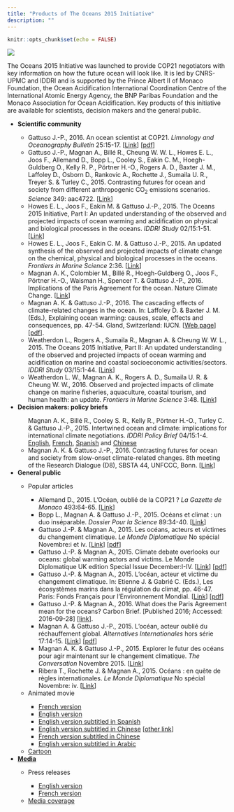 ```yaml
---
title: "Products of The Oceans 2015 Initiative"
description: ""
---
```


```r
knitr::opts_chunk$set(echo = FALSE)
```

<img style="margin:0px auto;display:block" src="images/O2015_full.png" />

The Oceans 2015 Initiative was launched to provide COP21 negotiators with key information on how the future ocean will look like. It is led by CNRS-UPMC and IDDRI and is supported by the Prince Albert II of Monaco Foundation, the Ocean Acidification International Coordination Centre of the International Atomic Energy Agency, the BNP Paribas Foundation and the Monaco Association for Ocean Acidification. Key products of this initiative are available for scientists, decision makers and the general public.

<ul>
  <li><b>Scientific community</b></li>
  <ul>
<li>Gattuso J.-P., 2016. An ocean scientist at COP21. <i>Limnology and Oceanography Bulletin</i> 25:15-17. [<a href="http://dx.doi.org/10.1002/lob.10087" target="_blank">Link</a>] [<a href="files/Gattuso_2016_Limnology and Oceanography Bulletin" target="_blank">pdf</a>]</li>

<li>Gattuso J.-P., Magnan A., Bill&eacute; R., Cheung W. W. L., Howes E. L., Joos F., Allemand D., Bopp L., Cooley S., Eakin C. M., Hoegh-Guldberg O., Kelly R. P., P&ouml;rtner H.-O., Rogers A. D., Baxter J. M., Laffoley D., Osborn D., Rankovic A., Rochette J., Sumaila U. R., Treyer S. &amp; Turley C., 2015. Contrasting futures for ocean and society from different anthropogenic CO<sub>2</sub> emissions scenarios. <i>Science</i> 349: aac4722. [<a href="http://www.obs-vlfr.fr/~gattuso/science_reprint.php" target="_blank">Link</a>]</li>

<li>Howes E. L., Joos F., Eakin M. &amp; Gattuso J.-P., 2015. The Oceans 2015 Initiative, Part I: An updated understanding of the observed and projected impacts of ocean warming and acidification on physical and biological processes in the oceans. <i>IDDRI Study</i> 02/15:1-51. [<a href="http://www.iddri.org/Publications/The-Oceans-2015-Initiative,Part-I-An-updated-synthesis-of-the-observed-and-projected-impacts-of-climate-change-on-physical-and" target="_blank">Link</a>]</li>

<li>Howes E. L., Joos F., Eakin C. M. &amp; Gattuso J.-P., 2015. An updated synthesis of the observed and projected impacts of climate change on the chemical, physical and biological processes in the oceans. <i>Frontiers in Marine Science</i> 2:36. [<a href="http://dx.doi.org/10.3389/fmars.2015.00036" target="_blank">Link</a>]</li>

<li>Magnan A. K., Colombier M., Bill&eacute; R., Hoegh-Guldberg O., Joos F., P&ouml;rtner H.-O., Waisman H., Spencer T. &amp; Gattuso J.-P., 2016. Implications of the Paris Agreement for the ocean. Nature Climate Change. [<a href="http://em.rdcu.be/wf/click?upn=KP7O1RED-2BlD0F9LDqGVeSNWrZ4ZZv4VNM5-2B-2BTSQAu2Y-3D_a0CozdHDIYk-2F-2FE-2BofPglZn-2FmtaVgg5-2FlVl2L8MEug-2BM-2FjJBjIrkfdFV5RoqLdsmusgUPQcYYs3rJC6WvEBDBhm0DwoKO1DCqTvPhmRagdAkCedJ12XZ7gB0Pdwn-2BosZzjdEN4ajIy4QCkOY3D4aXrtM-2FiQ1FHFFbxS3oUoUM-2BslA4UcL5j6PagdAuoXLS6IJg6u5nPNNK9oRlCGnepNhJsTXtCej-2FrGk5f0o9WYsQHk-3D" target="_blank">Link</a>]</li>

<li>Magnan A. K. &amp; Gattuso J.-P., 2016. The cascading effects of climate-related changes in the ocean. In: Laffoley D. &amp; Baxter J. M. (Eds.), Explaining ocean warming: causes, scale, effects and consequences, pp. 47-54. Gland, Switzerland: IUCN. [<a href="https://portals.iucn.org/library/node/46254" target="_blank">Web page</a>] [<a href="files/Magnan_Gattuso_2016.pdf" target="_blank">pdf</a>].</li>

<li>Weatherdon L., Rogers A., Sumaila R., Magnan A. & Cheung W. W. L., 2015. The Oceans 2015 Initiative, Part II: An updated understanding of the observed and projected impacts of ocean warming and acidification on marine and coastal socioeconomic activities/sectors. <i>IDDRI Study</i> 03/15:1-44. [<a href="http://www.iddri.org/Publications/The-Oceans-2015-Initiative,Part-II-An-updated-understanding-of-the-observed-and-projected-impacts-of-ocean-warming-and-acidific" target="_blank">Link</a>]</li>

<li>Weatherdon L. W., Magnan A. K., Rogers A. D., Sumaila U. R. &amp; Cheung W. W., 2016. Observed and projected impacts of climate change on marine fisheries, aquaculture, coastal tourism, and human health: an update. <i>Frontiers in Marine Science</i> 3:48. [<a href="http://dx.doi.org/10.3389/fmars.2016.00048" target="_blank">Link</a>]</li>

</ul>


<li><b>Decision makers: policy briefs</b></li>
	<ul>
		Magnan A. K., Bill&eacute; R., Cooley S. R., Kelly R., P&ouml;rtner H.-O., Turley C. &amp; Gattuso J.-P., 2015. Intertwined ocean and climate: implications for international climate negotiations. <i>IDDRI Policy Brief</i> 04/15:1-4.
		<a href="http://bit.ly/2NCAY9Q" target="_blank">English</a>, <a href="files/Magnan_et_al._oceans_and_climate-FR.pdf" target="_blank">French</a>, <a href="files/Magnan_et_al._oceans_and_climate-SP.pdf" target="_blank">Spanish</a> and <a href="files/Magnan_et_al._oceans_and_climate-CN.pdf" target="_blank">Chinese</a></li>
			
<li>Magnan A. K. &amp; Gattuso J.-P., 2016. Contrasting futures for ocean and society from slow-onset climate-related changes. 8th meeting of the Research Dialogue (D8), SBSTA 44, UNFCCC, Bonn. [<a href="http://unfccc.int/science/workstreams/research/items/9475.php" target="_blank">Link</a>]</li>

</ul>


<li><b>General public</b></li>

<ul>
	<li>Popular articles</li>
	<ul>
		<li>Allemand D., 2015. L'Oc&eacute;an, oublié de la COP21 ? <i>La Gazette de Monaco</i> 493:64-65. [<a href="http://www.centrescientifique.mc/fr/actualites/180-La-Gazette-de-Monaco-Septembre-2015.html" target="_blank">Link</a>]</li>
		<li>Bopp L., Magnan A. &amp; Gattuso J.-P., 2015. Oc&eacute;ans et climat : un duo ins&eacute;parable. <i>Dossier Pour la Science</i> 89:34-40. [<a href="http://www.pourlascience.fr/ewb_pages/a/article-rechauffement-climatique-les-oceans-menaces-de-toute-part-35969.php" target="_blank">Link</a>]</li>
		<li>Gattuso J.-P. &amp; Magnan A., 2015. Les oc&eacute;ans, acteurs et victimes du changement climatique. <i>Le Monde Diplomatique</i> No spécial Novembre:i et iv. [<a href="http://www.monde-diplomatique.fr/2015/11/GATTUSO/54182 " target="_blank">Link</a>] [<a href="files/Gattuso_Magnan_2015_Le Monde Diplomatique.pdf" target="_blank">pdf</a>]</li>
		<li>Gattuso J.-P. & Magnan A., 2015. Climate debate overlooks our oceans: global warming actors and victims. Le Monde Diplomatique UK edition Special Issue December:I-IV. [<a href="http://mondediplo.com/2015/12/16oceanssupp" target="_blank">Link</a>] [<a href="files/Gattuso_Magnan_2015_Le Monde Diplomatique UK edition.pdf" target="_blank">pdf</a>]</li>
		
<li>Gattuso J.-P. &amp; Magnan A., 2015. L&rsquo;oc&eacute;an, acteur et victime du changement climatique. In: Etienne J. &amp; Gabri&eacute; C. (Eds.), Les &eacute;cosyst&egrave;mes marins dans la r&eacute;gulation du climat, pp. 46-47. Paris: Fonds Fran&ccedil;ais pour l'Environnement Mondial. [<a href="http://www.ffem.fr/accueil-FFEM/publications/Publications-geographiques-sectorielles-et-thematiques?actuCtnId=134984" target="_blank">Link</a>] [<a href="files/Gattuso_Magnan_2015.pdf" target="_blank">pdf</a>]</li>
		
		<li>Gattuso J.-P. & Magnan A., 2016. What does the Paris Agreement mean for the oceans? Carbon Brief. [Published 2016; Accessed: 2016-09-28] [<a href="https://www.carbonbrief.org/guest-post-what-does-the-paris-agreement-mean-for-oceans" target="_blank">link</a>].</li>
		
		<li>Magnan A. &amp; Gattuso J.-P., 2015. L'oc&eacute;an, acteur oubli&eacute; du réchauffement global. <i>Alternatives Internationales</i> hors s&eacute;rie 17:14-15. [<a href="http://www.alternatives-internationales.fr/l-ocean--acteur-oublie-du-rechauffement-global_fr_art_1398_74102.html " target="_blank">Link</a>] [<a href="files/Magnan_Gattuso_2015_Alternatives_Internationales.pdf" target="_blank">pdf</a>]</li>
		
		<li>Magnan A. K. &amp; Gattuso J.-P., 2015. Explorer le futur des oc&eacute;ans pour agir maintenant sur le changement climatique. <i>The Conversation</i> Novembre 2015. [<a href="https://theconversation.com/explorer-le-futur-des-oceans-pour-agir-maintenant-sur-le-changement-climatique-49557" target="_blank">Link</a>]</li> 
		
		<li>Ribera T., Rochette J. &amp; Magnan A., 2015. Oc&eacute;ans : en quête de règles internationales. <i>Le Monde Diplomatique</i> No spécial Novembre: iv. [<a href="http://www.monde-diplomatique.fr/2015/11/MAGNAN/54186" target="_blank">Link</a>]</li> 
	</ul>
	
	<li>Animated movie</li>
	<ul>
		<li><a href="https://youtu.be/dsncyks_nkE" target="_blank">French version</a></li>
		<li><a href="https://youtu.be/1wu_ep71-qU" target="_blank">English version</a></li>
		<li><a href="https://youtu.be/mQeZHjYkwyc" target="_blank">English version subtitled in Spanish</a></li>
		<li><a href="https://youtu.be/9pH4NEoG3Ic" target="_blank">English version subtitled in Chinese</a> [<a href="https://vimeo.com/131199233" target="_blank">other link</a>]</li>
		<li><a href="http://v.qq.com/page/f/x/n/f0170l8ejxn.html" target="_blank">French version subtitled in Chinese</a></li>		
		<li><a href="https://youtu.be/EP7ywOmzCjM" target="_blank">English version subtitled in Arabic</a></li>
	</ul>

  <li><a href="http://lavventura.blog.lemonde.fr/2014/12/19/une-histoire-dacidite-doeufs-durs-et-de-maquereaux-sur-la-cote-dazur/" target="_blank">Cartoon</a></li>
</ul>

  <li><b><a href="https://docs.google.com/document/d/1ulBtwdN9rxuRYwIXBUOAkcaJbM1wTQalmXeskV-n3vs/edit?usp=sharing" target="_blank">Media</a></b></li>
	<ul>
		<li>Press releases</li>
		<ul>
			<li><a href="files/2015-07_ocean_2015_cp_english.pdf" target="_blank">English version</a></li>
			<li><a href="files/2015-07_ocean_2015_cp_french.pdf" target="_blank">French version</a></li>
	</ul>

		<li><a href="https://docs.google.com/document/d/1ulBtwdN9rxuRYwIXBUOAkcaJbM1wTQalmXeskV-n3vs/edit?usp=sharing" target="_blank">Media coverage</a></li>
	</ul>





</ul>
